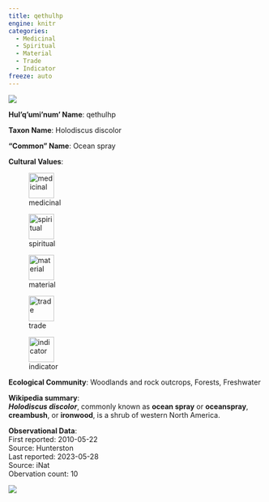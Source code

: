 ```yaml
---
title: qethulhp
engine: knitr
categories:
  - Medicinal
  - Spiritual
  - Material
  - Trade
  - Indicator
freeze: auto
---
```

![](https://inaturalist-open-data.s3.amazonaws.com/photos/41885248/medium.jpg){fig-alt="qethulhp - Ocean spray"}

**Hul'q'umi'num' Name**: qethulhp



**Taxon Name**: Holodiscus discolor

**"Common" Name**: Ocean spray

**Cultural Values**:  

::: {layout-nrow=1 style="width:60%"}
![medicinal](/files/medicinal.svg){width=50px}

![spiritual](/files/spiritual.svg){width=50px}

![material](/files/material.svg){width=50px}

![trade](/files/trade.svg){width=50px}

![indicator](/files/indicator.svg){width=50px}
:::

**Ecological Community**: Woodlands and rock outcrops, Forests, Freshwater

**Wikipedia summary**:  
<i><b>Holodiscus discolor</b></i>, commonly known as <b>ocean spray</b> or <b>oceanspray</b>, <b>creambush</b>, or <b>ironwood</b>, is a shrub of western North America.</p>




**Observational Data**:   
First reported: 2010-05-22  
Source: Hunterston  
Last reported: 2023-05-28  
Source: iNat  
Obervation count: 10

![](community_dist.png)
